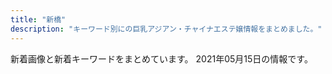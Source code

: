 ```yaml
---
title: "新橋"
description: "キーワード別にの巨乳アジアン・チャイナエステ嬢情報をまとめました。"
---
```


新着画像と新着キーワードをまとめています。
2021年05月15日の情報です。

<DmmAffiliateIns />
<KeywordTable
  shops={
    [
    {
        "name": "\u672a\u6765",
        "keywords": {},
        "img_links": [
            "http://kokoro-spa.info/img/pickup.jpg",
            "http://kokoro-spa.info/img/qrcode.png",
            "http://kokoro-spa.info/img/ttl_info.png",
            "http://kokoro-spa.info/img/slider/2.jpg",
            "http://kokoro-spa.info/img/shop/no-pic.jpg",
            "http://kokoro-spa.info/img/ttl_news.png",
            "http://kokoro-spa.info/img/shop/kanban.jpg"
        ],
        "url": "http://kokoro-spa.info/",
        "station": "JR\u65b0\u6a4b\u99c5\u70cf\u68ee\u53e3"
    },
    {
        "name": "\u6c34\u7121\u6708\uff5e\u307f\u306a\u3065\u304d\uff5e",
        "station": "JR\u6d5c\u677e\u753a\u99c5\u5357\u53e3",
        "img_links": [
            "https://minazuki-tokyo.com/wp-content/uploads/2021/02/koyuri.png",
            "https://minazuki-tokyo.com/wp-content/uploads/2021/02/haru.png",
            "https://minazuki-tokyo.com/wp-content/uploads/2021/02/t06.png",
            "https://minazuki-tokyo.com/wp-content/uploads/2021/02/t07.png",
            "https://minazuki-tokyo.com/wp-content/uploads/2020/11/photo02.png",
            "https://minazuki-tokyo.com/wp-content/uploads/2020/11/photo01.png",
            "https://minazuki-tokyo.com/wp-content/uploads/2021/02/koyuri-1.jpg",
            "https://minazuki-tokyo.com/wp-content/uploads/2021/02/2-09.png",
            "https://minazuki-tokyo.com/wp-content/uploads/2021/02/yumi.jpg",
            "https://minazuki-tokyo.com/wp-content/uploads/2021/02/haru.jpg",
            "https://minazuki-tokyo.com/wp-content/uploads/2021/02/t04.png",
            "https://minazuki-tokyo.com/wp-content/uploads/2021/02/ayu.png",
            "https://minazuki-tokyo.com/wp-content/uploads/2021/02/yumi.png",
            "https://minazuki-tokyo.com/wp-content/uploads/2021/02/sm01.png",
            "https://minazuki-tokyo.com/wp-content/uploads/2021/02/sm03.png",
            "https://minazuki-tokyo.com/wp-content/uploads/2021/02/sm02.png",
            "https://minazuki-tokyo.com/wp-content/uploads/2021/02/t01.png",
            "https://minazuki-tokyo.com/wp-content/uploads/2020/11/photo03.png",
            "https://minazuki-tokyo.com/wp-content/uploads/2020/11/photo05.png",
            "https://minazuki-tokyo.com/wp-content/uploads/2021/02/t03.png",
            "https://minazuki-tokyo.com/wp-content/uploads/2020/11/photo04.png",
            "https://minazuki-tokyo.com/wp-content/uploads/2021/02/t05.png",
            "https://minazuki-tokyo.com/wp-content/uploads/2021/02/price.png",
            "https://minazuki-tokyo.com/wp-content/uploads/2021/02/t08.png",
            "https://minazuki-tokyo.com/wp-content/uploads/2021/02/yuyu2.jpg",
            "https://minazuki-tokyo.com/wp-content/uploads/2021/02/sm04.png",
            "https://minazuki-tokyo.com/wp-content/uploads/2021/02/cam.png",
            "https://minazuki-tokyo.com/wp-content/uploads/2021/02/top2.png",
            "https://minazuki-tokyo.com/wp-content/uploads/2021/02/yuyu.png",
            "https://minazuki-tokyo.com/wp-content/uploads/2021/02/t02.png",
            "https://minazuki-tokyo.com/wp-content/uploads/2021/03/top10.png",
            "https://minazuki-tokyo.com/wp-content/uploads/2021/02/top1.png",
            "https://minazuki-tokyo.com/wp-content/uploads/2021/02/ayu.jpg"
        ],
        "url": "https://minazuki-tokyo.com/",
        "keywords": {
            "85": 4,
            "86": 4,
            "90": 4,
            "87": 4,
            "83": 4
        }
    },
    {
        "keywords": {
            "F": 4,
            "D": 3,
            "C": 3,
            "E": 3
        },
        "name": "Oriental Spa",
        "url": "https://hamamatsucho-mensesthe.com/",
        "img_links": [
            "https://hamamatsucho-mensesthe.com/miyuki01.png",
            "https://hamamatsucho-mensesthe.com/2018/06/12/yoko-s1.jpg",
            "https://hamamatsucho-mensesthe.com/2018/06/08/hana-s2.jpg",
            "https://hamamatsucho-mensesthe.com/button/sche.png",
            "https://hamamatsucho-mensesthe.com/staff2/wp-content/uploads/2021/03/lili03.png",
            "https://hamamatsucho-mensesthe.com/staff/yuyu-l1.jpg",
            "https://hamamatsucho-mensesthe.com/staff/yoko-l1.jpg",
            "https://hamamatsucho-mensesthe.com/icon/twitter.png",
            "https://hamamatsucho-mensesthe.com/room/2.jpg",
            "https://hamamatsucho-mensesthe.com/images/header3.png",
            "https://hamamatsucho-mensesthe.com/menu/friend.png",
            "https://hamamatsucho-mensesthe.com/images/footer-l.png",
            "https://hamamatsucho-mensesthe.com/images/footer-r.png",
            "https://hamamatsucho-mensesthe.com/icon/facebook.png",
            "https://hamamatsucho-mensesthe.com/staff/nana-s1.jpg",
            "https://hamamatsucho-mensesthe.com/kumi2.jpg",
            "https://hamamatsucho-mensesthe.com/room/3.jpg",
            "https://hamamatsucho-mensesthe.com/2018/12/21/koko-s1.jpg",
            "https://hamamatsucho-mensesthe.com/staff/nana-l1.jpg",
            "https://hamamatsucho-mensesthe.com/staff2/wp-content/uploads/2021/03/miku03.png",
            "https://hamamatsucho-mensesthe.com/menu/home.png",
            "https://hamamatsucho-mensesthe.com/staff2/wp-content/uploads/2019/12/yuki22-1.png",
            "https://hamamatsucho-mensesthe.com/menu/info.png",
            "https://hamamatsucho-mensesthe.com/staff2/wp-content/uploads/2021/03/rina03.png",
            "https://hamamatsucho-mensesthe.com/icon/google_plus.png",
            "https://hamamatsucho-mensesthe.com/staff2/wp-content/uploads/2021/05/eri01.png",
            "https://hamamatsucho-mensesthe.com/room/4.jpg",
            "https://hamamatsucho-mensesthe.com/staff2/wp-content/uploads/2021/05/ami01.png",
            "https://hamamatsucho-mensesthe.com/staff2/wp-content/uploads/2019/12/nanami02-2.png",
            "https://hamamatsucho-mensesthe.com/room/esthe2.jpg",
            "https://hamamatsucho-mensesthe.com/2018/03/02/anna-s1.jpg",
            "https://hamamatsucho-mensesthe.com/kumi1.jpg",
            "https://hamamatsucho-mensesthe.com/button/staff.png",
            "https://hamamatsucho-mensesthe.com/staff/arisa-s1.jpg",
            "https://hamamatsucho-mensesthe.com/staff/yoko-s1.jpg",
            "https://hamamatsucho-mensesthe.com/staff/arisa-l1.jpg",
            "https://hamamatsucho-mensesthe.com/images/main1.jpg",
            "https://hamamatsucho-mensesthe.com/staff2/wp-content/uploads/2020/11/momo02.png",
            "https://hamamatsucho-mensesthe.com/staff2/wp-content/uploads/2021/04/yuna01.png",
            "https://hamamatsucho-mensesthe.com/staff2/wp-content/uploads/2021/04/nana72.png",
            "https://hamamatsucho-mensesthe.com/staff2/wp-content/uploads/2020/11/siruet.png",
            "https://hamamatsucho-mensesthe.com/images/flower.png",
            "https://hamamatsucho-mensesthe.com/room/esthe3.jpg",
            "https://hamamatsucho-mensesthe.com/2018/12/21/yuyu-s1.jpg",
            "https://hamamatsucho-mensesthe.com/images/main-sp.jpg",
            "https://hamamatsucho-mensesthe.com/room/esthe1.jpg",
            "https://hamamatsucho-mensesthe.com/staff/yuyu-s1.jpg",
            "https://hamamatsucho-mensesthe.com/menu/gallery.png",
            "https://hamamatsucho-mensesthe.com/nana03.png",
            "https://hamamatsucho-mensesthe.com/icon/line.png",
            "https://hamamatsucho-mensesthe.com/2018/11/23/arisa-s1.jpg",
            "https://hamamatsucho-mensesthe.com/2017/10/08/ruru-s1.jpg",
            "https://hamamatsucho-mensesthe.com/room/1.jpg",
            "https://hamamatsucho-mensesthe.com/images/clear.png",
            "https://hamamatsucho-mensesthe.com/staff/koko-l1.jpg",
            "https://hamamatsucho-mensesthe.com/staff2/wp-content/uploads/2019/12/haru-1.png",
            "https://hamamatsucho-mensesthe.com/button/home.png",
            "https://hamamatsucho-mensesthe.com/staff2/wp-content/uploads/2021/05/maki05.png",
            "https://hamamatsucho-mensesthe.com/menu/sche.png",
            "https://hamamatsucho-mensesthe.com/staff/koko-s1.jpg"
        ],
        "station": "JR\u6d5c\u677e\u753a\u99c5\u5317\u53e3"
    },
    {
        "url": "http://www.momigoku.mensest.com/",
        "name": "\u3082\u307f\u6975",
        "station": "JR\u65b0\u6a4b\u99c5\u70cf\u68ee\u53e3",
        "img_links": [
            "http://www.momigoku.mensest.com/files/004.jpg",
            "http://www.momigoku.mensest.com/files/001-02.jpg",
            "http://www.momigoku.mensest.com/images/mobile.jpg",
            "http://www.momigoku.mensest.com/files/001.jpg",
            "http://www.momigoku.mensest.com/files/001-03.jpg",
            "http://www.momigoku.mensest.com/files/002-03.jpg",
            "http://www.momigoku.mensest.com/files/002.jpg",
            "http://www.momigoku.mensest.com/images/line.png",
            "http://www.momigoku.mensest.com/files/003-03.jpg",
            "http://www.momigoku.mensest.com/files/003.jpg",
            "http://www.momigoku.mensest.com/files/004-03.jpg",
            "http://www.momigoku.mensest.com/images/r3.jpg",
            "http://www.momigoku.mensest.com/files/002-02.jpg",
            "http://www.momigoku.mensest.com/files/004-02.jpg",
            "http://www.momigoku.mensest.com/files/003-02.jpg"
        ],
        "keywords": {
            "E": 4,
            "C": 16,
            "87": 16,
            "D": 8
        }
    },
    {
        "name": "\u7b11\u9854",
        "station": "JR\u65b0\u6a4b\u99c5\u70cf\u68ee\u53e3",
        "keywords": {},
        "img_links": [
            "https://egao.tyo.cm/images/top_slider02.jpg",
            "https://egao.tyo.cm/images/link_nav01.jpg",
            "https://egao.tyo.cm/images/link_nav04.jpg",
            "https://egao.tyo.cm/images/top.png",
            "https://egao.tyo.cm/images/sp_top.jpg",
            "https://egao.tyo.cm/images/info2.jpg",
            "https://egao.tyo.cm/images/ico01.png",
            "https://egao.tyo.cm/images/side_link.jpg",
            "https://egao.tyo.cm/images/link_nav07.jpg",
            "https://egao.tyo.cm/images/side_tel.jpg",
            "https://egao.tyo.cm/images/side_mobile.jpg",
            "https://egao.tyo.cm/images/link_nav05.jpg",
            "https://egao.tyo.cm/images/top_slider01.jpg",
            "https://egao.tyo.cm/images/info1.jpg",
            "https://egao.tyo.cm/images/link_nav03.jpg",
            "https://egao.tyo.cm/images/link_nav06.jpg",
            "https://egao.tyo.cm/images/link_nav02.jpg",
            "https://egao.tyo.cm/images/info3.jpg"
        ],
        "url": "https://egao.tyo.cm/"
    },
    {
        "name": "\u68ee\u306e\u9999",
        "keywords": {},
        "img_links": [
            "https://static.wixstatic.com/media/c0eb72_43f5a28bd3004602b64ed4bc3095af0e~mv2.png",
            "https://static.wixstatic.com/media/c0eb72_9f57c6ba804e4a55805040f7832a3bb9~mv2.png",
            "https://static.wixstatic.com/media/c0eb72_349ce6f6faed4c09b9ec1e412ba7a370~mv2.jpg",
            "https://static.wixstatic.com/media/c0eb72_068fd8e3a6034963bb1dcf1002759294~mv2.png",
            "https://static.wixstatic.com/media/c0eb72_026f8703429f4d1a93067d6664ba9e24~mv2.png"
        ],
        "station": "JR\u7530\u753a\u99c5\u897f\u53e3",
        "url": "https://www.morinokaori-massage.com/"
    },
    {
        "img_links": [
            "https://hamamatsucho-esthe.work/menu/friend.png",
            "https://hamamatsucho-esthe.work/2018/09/10/misa-s1.jpg",
            "https://hamamatsucho-esthe.work/staff/yuki-l1.jpg",
            "https://hamamatsucho-esthe.work/2018/12/26/sayaka-s1.jpg",
            "https://hamamatsucho-esthe.work/2021/03/26/riri-s1.jpg",
            "https://hamamatsucho-esthe.work/icon/facebook.png",
            "https://hamamatsucho-esthe.work/2018/11/09/kana-s1.jpg",
            "https://hamamatsucho-esthe.work/staff/nana-s1.jpg",
            "https://hamamatsucho-esthe.work/room/esthe3.jpg",
            "https://hamamatsucho-esthe.work/button/staff.png",
            "https://hamamatsucho-esthe.work/room/esthe2.jpg",
            "https://hamamatsucho-esthe.work/2020/07/30/maki-s1.jpg",
            "https://hamamatsucho-esthe.work/menu/blog.png",
            "https://hamamatsucho-esthe.work/staff/sora-l1.jpg",
            "https://hamamatsucho-esthe.work/staff/yuki-s1.jpg",
            "https://hamamatsucho-esthe.work/images/clear.png",
            "https://hamamatsucho-esthe.work/2020/11/06/momo-s1.jpg",
            "https://hamamatsucho-esthe.work/icon/twitter.png",
            "https://hamamatsucho-esthe.work/images/footer-r.png",
            "https://hamamatsucho-esthe.work/2019/05/25/riko-s1.jpg",
            "https://hamamatsucho-esthe.work/menu/gallery.png",
            "https://hamamatsucho-esthe.work/staff/maki-l1.jpg",
            "https://hamamatsucho-esthe.work/images/qrcode.png",
            "https://hamamatsucho-esthe.work/menu/home.png",
            "https://hamamatsucho-esthe.work/icon/google_plus.png",
            "https://hamamatsucho-esthe.work/staff/riko-s1.jpg",
            "https://hamamatsucho-esthe.work/button/blog.png",
            "https://hamamatsucho-esthe.work/2020/01/05/yuki-s1.jpg",
            "https://hamamatsucho-esthe.work/staff/riri-s1.jpg",
            "https://hamamatsucho-esthe.work/images/main1.jpg",
            "https://hamamatsucho-esthe.work/2021/04/22/nana-s1.jpg",
            "https://hamamatsucho-esthe.work/2019/05/25/koko-s1.jpg",
            "https://hamamatsucho-esthe.work/images/footer-l.png",
            "https://hamamatsucho-esthe.work/2019/01/14/emi-s1.jpg",
            "https://hamamatsucho-esthe.work/2019/06/14/riri-s1.jpg",
            "https://hamamatsucho-esthe.work/kana01.png",
            "https://hamamatsucho-esthe.work/staff/riri-l1.jpg",
            "https://hamamatsucho-esthe.work/images/flower.png",
            "https://hamamatsucho-esthe.work/staff/maki-s1.jpg",
            "https://hamamatsucho-esthe.work/icon/line.png",
            "https://hamamatsucho-esthe.work/staff/sora-s1.jpg",
            "https://hamamatsucho-esthe.work/button/home.png",
            "https://hamamatsucho-esthe.work/staff/nana-l1.jpg",
            "https://hamamatsucho-esthe.work/room/esthe1.jpg",
            "https://hamamatsucho-esthe.work/2019/11/05/nanami-s1.jpg",
            "https://hamamatsucho-esthe.work/images/main-sp.jpg",
            "https://hamamatsucho-esthe.work/2018/09/10/sora-s1.jpg",
            "https://hamamatsucho-esthe.work/menu/info.png"
        ],
        "station": "JR\u6d5c\u677e\u753a\u99c5\u5317\u53e3",
        "name": "Artemis",
        "url": "https://hamamatsucho-esthe.work/",
        "keywords": {
            "C": 10,
            "D": 5,
            "F": 5,
            "E": 5
        }
    },
    {
        "url": "http://www.es-tokyo.link",
        "name": "Pandora*\u30d1\u30f3\u30c9\u30e9",
        "img_links": [
            "http://www.es-tokyo.link/img/momoko1.jpg",
            "http://www.es-tokyo.link/images/23.jpg",
            "http://www.es-tokyo.link/images/30.jpg",
            "http://www.es-tokyo.link/images/27.jpg",
            "http://www.es-tokyo.link/img/ami1.jpg",
            "http://www.es-tokyo.link/images/interior_t.jpg",
            "http://www.es-tokyo.link/img/mayu1.jpg",
            "http://www.es-tokyo.link/img/naomi1.jpg",
            "http://www.es-tokyo.link/images/b1.jpg",
            "http://www.es-tokyo.link/img/emili1.jpg",
            "http://www.es-tokyo.link/images/3.jpg",
            "http://www.es-tokyo.link/images/b3.jpg",
            "http://www.es-tokyo.link/images/s1.png",
            "http://www.es-tokyo.link/images/24.jpg",
            "http://www.es-tokyo.link/images/25.jpg",
            "http://www.es-tokyo.link/images/22.jpg",
            "http://www.es-tokyo.link/images/sys2.jpg",
            "http://www.es-tokyo.link/images/tel.jpg",
            "http://www.es-tokyo.link/images/28.jpg",
            "http://www.es-tokyo.link/img/miwa1.jpg",
            "http://www.es-tokyo.link/img/erin2.jpg",
            "http://www.es-tokyo.link/img/suzu1.jpg",
            "http://www.es-tokyo.link/images/staff_t.jpg",
            "http://www.es-tokyo.link/img/hikari1.jpg",
            "http://www.es-tokyo.link/images/19.jpg",
            "http://www.es-tokyo.link/images/9.jpg",
            "http://www.es-tokyo.link/images/32.jpg",
            "http://www.es-tokyo.link/img/izumi2.jpg",
            "http://www.es-tokyo.link/images/head.jpg",
            "http://www.es-tokyo.link/images/int1.jpg",
            "http://www.es-tokyo.link/img/kaori1.jpg",
            "http://www.es-tokyo.link/img/erin1.jpg",
            "http://www.es-tokyo.link/images/31.jpg",
            "http://www.es-tokyo.link/images/int2.jpg",
            "http://www.es-tokyo.link/img/yui1.jpg",
            "http://www.es-tokyo.link/images/newface.jpg",
            "http://www.es-tokyo.link/images/20.jpg",
            "http://www.es-tokyo.link/images/mobile.jpg",
            "http://www.es-tokyo.link/images/news.jpg",
            "http://www.es-tokyo.link/images/5.jpg",
            "http://www.es-tokyo.link/img/izumi1.jpg",
            "http://www.es-tokyo.link/images/sys1.jpg",
            "http://www.es-tokyo.link/img/rin1.jpg",
            "http://www.es-tokyo.link/images/b2.jpg",
            "http://www.es-tokyo.link/img/minami1.jpg",
            "http://www.es-tokyo.link/img/minami2.jpg"
        ],
        "station": "JR\u6d5c\u677e\u753a\u99c5\u5357\u53e3",
        "keywords": {}
    },
    {
        "url": "http://yukizhouse00.web.fc2.com/",
        "name": "Yuki\u2019s House",
        "station": "JR\u6d5c\u677e\u753a\u99c5\u5357\u53e3",
        "img_links": [
            "http://yukizhouse00.web.fc2.com/images/portfolio/work-5.jpg",
            "http://yukizhouse00.web.fc2.com/images/slider/slid1.jpg",
            "http://yukizhouse00.web.fc2.com/images/slider/slid2.jpg",
            "http://yukizhouse00.web.fc2.com/images/portfolio/work-1.jpg",
            "http://yukizhouse00.web.fc2.com/images/portfolio/work-2.jpg",
            "http://yukizhouse00.web.fc2.com/images/portfolio/work-3.jpg",
            "http://yukizhouse00.web.fc2.com/images/portfolio/work-6.jpg",
            "http://yukizhouse00.web.fc2.com/images/portfolio/work-4.jpg"
        ],
        "keywords": {}
    },
    {
        "img_links": [
            "http://romantic-est.info/img/r4.jpg",
            "http://romantic-est.info/img/line1.jpg",
            "http://romantic-est.info/img/topimg.jpg",
            "http://romantic-est.info/img/cg09.jpg",
            "http://romantic-est.info/img/cg03.jpg",
            "http://romantic-est.info/img/cg061.jpg",
            "http://romantic-est.info/img/cg07.jpg",
            "http://romantic-est.info/img/cg091.jpg",
            "http://romantic-est.info/img/cg071.jpg",
            "http://romantic-est.info/img/line.jpg",
            "http://romantic-est.info/img/r2.jpg",
            "http://romantic-est.info/link/menlog.jpg",
            "http://romantic-est.info/img/kan.jpg",
            "https://www.est-tatsujin.jp/theme/esthe_no_tatsujin_front/banner/estbnr_s2_200x40.jpg",
            "http://romantic-est.info/img/cg031.jpg",
            "http://romantic-est.info/img/r5.jpg",
            "http://romantic-est.info/img/r1.jpg",
            "http://romantic-est.info/img/r3.jpg",
            "http://romantic-est.info/img/topimg1.jpg",
            "http://romantic-est.info/img/cg111.jpg",
            "http://romantic-est.info/img/cg11.jpg",
            "http://romantic-est.info/img/cg06.jpg",
            "https://s-este.jp/img/common/freebanner/200_40.png"
        ],
        "keywords": {},
        "url": "http://romantic-est.info/",
        "station": "\u5185\u5e78\u753a\u99c5A3",
        "name": "\u30ab\u30b5\u30d6\u30e9\u30f3\u30ab"
    },
    {
        "station": "JR\u7530\u753a\u99c5\u6771\u53e3",
        "keywords": {},
        "url": "http://www.k-harunoie.info/",
        "name": "\u6625\u306e\u5bb6",
        "img_links": [
            "http://www.k-harunoie.info/imge/service3.jpg",
            "http://www.k-harunoie.info/imge/p-5.jpg",
            "http://www.k-harunoie.info/imge/service1.jpg",
            "http://www.k-harunoie.info/imge/staff_t.jpg",
            "http://www.k-harunoie.info/imge/sys.png",
            "http://www.k-harunoie.info/imge/int2.png",
            "http://www.k-harunoie.info/imge/ta.png",
            "http://www.k-harunoie.info/imge/s0.png",
            "http://www.k-harunoie.info/imge/s1.png",
            "http://www.k-harunoie.info/imge/p-2.jpg",
            "http://www.k-harunoie.info/imge/service2.jpg",
            "http://www.k-harunoie.info/imge/p-4.jpg",
            "http://www.k-harunoie.info/imge/interior_t.jpg",
            "http://www.k-harunoie.info/imge/tel.png",
            "http://www.k-harunoie.info/imge/botton.jpg",
            "http://www.k-harunoie.info/imge/p-1.jpg"
        ]
    },
    {
        "keywords": {
            "85": 15,
            "86": 7,
            "84": 8,
            "88": 3,
            "90": 7,
            "87": 2,
            "\u80f8": 1
        },
        "station": "JR\u65b0\u6a4b\u99c5\u70cf\u68ee\u53e3",
        "name": "LEON",
        "img_links": [
            "http://es-leon.link/photos/sites/45/2021/03/2021030217055949.jpg",
            "http://es-leon.link/images/guide3.jpg",
            "http://es-leon.link/photos/sites/45/2021/03/2021033111023925.jpg",
            "http://es-leon.link/photos/sites/45/2020/11/2020110919573849.jpg",
            "http://es-leon.link/images/guide1.jpg",
            "http://es-leon.link/photos/sites/45/2020/10/2020100103284496.jpg",
            "http://es-leon.link/photos/sites/45/2020/10/2020100103205050.jpg",
            "http://es-leon.link/photos/sites/45/2021/02/2021022813195234.jpg",
            "http://es-leon.link/photos/sites/45/2021/02/2021022503564613.jpg",
            "http://es-leon.link/photos/sites/45/2020/10/2020100103034891.jpg",
            "http://es-leon.link/photos/sites/45/2020/10/2020101205424345.jpg",
            "http://es-leon.link/images/header.png",
            "http://es-leon.link/images/nav_link05_no.png",
            "http://es-leon.link/images/nav_link01_no.png",
            "http://es-leon.link/photos/sites/45/2021/04/2021043013395329.jpg",
            "http://es-leon.link/photos/sites/45/2021/04/2021041118451354.jpg",
            "http://es-leon.link/images/nav_link07_no.png",
            "http://es-leon.link/images/guide6.jpg",
            "http://es-leon.link/images/card.png",
            "http://es-leon.link/photos/sites/45/2021/03/202103021706276.jpg",
            "http://es-leon.link/photos/sites/45/2021/04/2021043018143110.jpg",
            "http://es-leon.link/photos/sites/45/2021/05/2021050612481738.jpg",
            "http://es-leon.link/photos/sites/45/2020/10/2020100103240520.jpg",
            "http://es-leon.link/photos/sites/45/2020/10/2020100103240526.jpg",
            "http://es-leon.link/images/nav_link02_no.png",
            "http://es-leon.link/photos/sites/45/2021/05/2021050617464464.jpg",
            "http://es-leon.link/photos/sites/45/2021/04/2021041118464285.jpg",
            "http://es-leon.link/photos/sites/45/2021/02/202102281317503.jpg",
            "http://es-leon.link/images/img_info.jpg",
            "http://es-leon.link/photos/sites/45/2021/05/2021050612492894.jpg",
            "http://es-leon.link/photos/sites/45/2021/05/2021050801330145.jpg",
            "http://es-leon.link/photos/sites/45/2021/02/2021022815420713.jpg",
            "http://es-leon.link/photos/sites/45/2021/02/2021022813203297.jpg",
            "http://es-leon.link/photos/sites/45/2021/05/2021050801323975.jpg",
            "http://es-leon.link/images/slider03.jpg",
            "http://es-leon.link/photos/sites/45/2021/03/2021041002184750.jpg",
            "http://es-leon.link/photos/sites/45/2021/02/202102281658118.jpg",
            "http://es-leon.link/images/slider02.jpg",
            "http://es-leon.link/photos/sites/45/2021/03/2021033111033425.jpg",
            "http://es-leon.link/images/slider01.jpg",
            "http://es-leon.link/photos/sites/45/2021/03/2021033111035026.jpg",
            "http://es-leon.link/photos/sites/45/2021/05/2021051217263416.jpg",
            "http://es-leon.link/images/pagetop.jpg",
            "http://es-leon.link/images/nav_link03_no.png",
            "http://es-leon.link/photos/sites/45/2020/10/2020101318402898.jpg",
            "http://es-leon.link/photos/sites/45/2020/10/2020102507510838.jpg",
            "http://es-leon.link/images/guide8.jpg",
            "http://es-leon.link/photos/sites/45/2021/03/2021031222420647.jpg",
            "http://es-leon.link/photos/sites/45/2021/04/2021043013393443.jpg",
            "http://es-leon.link/photos/sites/45/2021/03/2021031222423325.jpg",
            "http://es-leon.link/images/slider04.jpg",
            "http://es-leon.link/photos/sites/45/2020/11/2020110919595348.jpg",
            "http://es-leon.link/images/nav_link04_no.png",
            "http://es-leon.link/photos/sites/45/2020/10/2020101318404076.jpg",
            "http://es-leon.link/images/guide4.jpg",
            "http://es-leon.link/images/guide7.jpg",
            "http://es-leon.link/photos/sites/45/2021/02/2021022702210178.jpg",
            "http://es-leon.link/images/guide2.jpg",
            "http://es-leon.link/photos/sites/45/2020/11/2020110919590942.jpg",
            "http://es-leon.link/photos/sites/45/2021/05/2021050801322582.jpg",
            "http://es-leon.link/photos/sites/45/2021/04/202104301753091.jpg",
            "http://es-leon.link/photos/sites/45/2021/05/2021050416545177.jpg",
            "http://es-leon.link/images/nav_link06_no.png",
            "http://es-leon.link/photos/sites/45/2020/10/202010010328436.jpg",
            "http://es-leon.link/photos/sites/45/2020/10/2020101404192576.jpg",
            "http://es-leon.link/photos/sites/45/2020/10/2020100103205130.jpg",
            "http://es-leon.link/photos/sites/45/2020/10/2020102507504664.jpg",
            "http://es-leon.link/photos/sites/45/2021/03/202103310417001.jpg",
            "http://es-leon.link/images/qr.png",
            "http://es-leon.link/images/slider00.jpg",
            "http://es-leon.link/images/guide1.png",
            "http://es-leon.link/photos/sites/45/2021/02/2021022503593169.jpg",
            "http://es-leon.link/photos/sites/45/2020/11/2020111904152242.jpg",
            "http://es-leon.link/photos/sites/45/2021/05/2021051512041150.jpg",
            "http://es-leon.link/photos/sites/45/2021/02/2021022503591368.jpg",
            "http://es-leon.link/photos/sites/45/2021/04/2021043013400012.jpg",
            "http://es-leon.link/photos/sites/45/2021/02/2021022815431041.jpg",
            "http://es-leon.link/images/profile.png",
            "http://es-leon.link/photos/sites/45/2020/10/2020101205422328.jpg",
            "http://es-leon.link/photos/sites/45/2021/05/2021050416550882.jpg",
            "http://es-leon.link/images/guide5.jpg",
            "http://es-leon.link/images/lineline.png",
            "http://es-leon.link/photos/sites/45/2020/10/2020101318300043.jpg",
            "http://es-leon.link/photos/sites/45/2020/10/2020101318294854.jpg",
            "http://es-leon.link/photos/sites/45/2020/11/2020110919583922.jpg",
            "http://es-leon.link/photos/sites/45/2020/11/2020110919593136.jpg",
            "http://es-leon.link/photos/sites/45/2021/03/2021033111032173.jpg",
            "http://es-leon.link/photos/sites/45/2020/10/2020102507503499.jpg",
            "http://es-leon.link/photos/sites/45/2020/10/2020101205420372.jpg",
            "http://es-leon.link/photos/sites/45/2020/10/2020102507501385.jpg",
            "http://es-leon.link/images/guide2.png",
            "http://es-leon.link/photos/sites/45/2021/02/2021021014235421.jpg",
            "http://es-leon.link/photos/sites/45/2021/05/2021050301212645.jpg",
            "http://es-leon.link/photos/sites/45/2020/10/2020102507495672.jpg"
        ],
        "url": "http://es-leon.link/"
    },
    {
        "img_links": [
            "http://body-heal.net/staffPhoto/b20180926231950.jpg",
            "http://body-heal.net/uploadfiles/images/campaignBodyHealNet.jpg",
            "http://body-heal.net/staffPhoto/b20190120201033.jpg",
            "http://body-heal.net/staffPhoto/b20190117105438.jpg",
            "http://body-heal.net/images/store/01.jpg",
            "http://body-heal.net/staffPhoto/b20190608220420.jpg",
            "http://body-heal.net/images/store/04.jpg",
            "http://body-heal.net/images/store/06.jpg",
            "http://body-heal.net/js/sliderLine/slide_prev.png",
            "http://body-heal.net/images/access/05.jpg",
            "http://body-heal.net/staffPhoto/b20190608222039.jpg",
            "http://body-heal.net/js/sliderLine/slide_next.png",
            "http://body-heal.net/images/access/02.jpg",
            "http://body-heal.net/images/store/05.jpg",
            "http://body-heal.net/images/access/01.jpg",
            "http://body-heal.net/images/show.jpg",
            "http://body-heal.net/staffPhoto/b20180721035111.jpg",
            "http://body-heal.net/images/access/04.jpg",
            "http://body-heal.net/images/access/03.jpg",
            "http://body-heal.net/staffPhoto/b20190218130854.jpg"
        ],
        "name": "Tami",
        "station": "JR\u7530\u753a\u99c5\u4e09\u7530\u53e3",
        "keywords": {
            "84": 4,
            "E": 6,
            "88": 10,
            "85": 4,
            "87": 6
        },
        "url": "http://body-heal.net/"
    },
    {
        "url": "http://tamachi-en.link/",
        "img_links": [
            "http://tamachi-en.link/images/g8.jpg",
            "http://tamachi-en.link/images/g5.jpg",
            "http://tamachi-en.link/images/g4.jpg",
            "http://tamachi-en.link/images/mobile.png",
            "http://tamachi-en.link/images/g0.jpg",
            "http://tamachi-en.link/images/zi_link.png",
            "http://tamachi-en.link/images/zi_staff.png",
            "http://tamachi-en.link/images/g1.jpg",
            "http://tamachi-en.link/images/new1.jpg",
            "http://tamachi-en.link/images/g3.jpg",
            "http://tamachi-en.link/images/g2.jpg",
            "http://tamachi-en.link/images/top.jpg",
            "http://tamachi-en.link/images/g6.jpg"
        ],
        "name": "\u7e01",
        "keywords": {
            "C": 15
        },
        "station": "JR\u7530\u753a\u99c5\u6771\u53e3"
    },
    {
        "name": "SERA",
        "img_links": [
            "https://hamamatsucho-mensesthe.net/wp/images/top2.jpg",
            "https://hamamatsucho-mensesthe.net/wp/wp-content/uploads/2019/07/0677E994-1DBF-4E0E-AB70-7CA5C034B140-150x150.jpeg",
            "https://hamamatsucho-mensesthe.net/staff/top/emi-s1.jpg",
            "https://hamamatsucho-mensesthe.net/wp/images/top3.jpg",
            "https://hamamatsucho-mensesthe.net/room/room-l2.jpg",
            "https://hamamatsucho-mensesthe.net/images/clear.png",
            "https://hamamatsucho-mensesthe.net/staff/top/nao-s1.jpg",
            "https://hamamatsucho-mensesthe.net/wp/wp-content/uploads/2020/02/1714CAA8-3D57-4009-AB72-F5A8E6B60310.jpeg",
            "https://hamamatsucho-mensesthe.net/wp/wp-content/uploads/2021/01/yuna.jpg",
            "https://hamamatsucho-mensesthe.net/wp/icon/twitter.png",
            "https://hamamatsucho-mensesthe.net/wp/icon/line.png",
            "https://hamamatsucho-mensesthe.net/icon/google_plus.png",
            "https://hamamatsucho-mensesthe.net/link/mens-esthe.png",
            "https://hamamatsucho-mensesthe.net/wp/wp-content/uploads/2020/01/nao.jpg",
            "https://hamamatsucho-mensesthe.net/room/room-l5.jpg",
            "https://hamamatsucho-mensesthe.net/wp/wp-content/uploads/2020/01/mitsuki.jpg",
            "https://hamamatsucho-mensesthe.net/wp/wp-content/uploads/2020/08/ayaka.jpg",
            "https://hamamatsucho-mensesthe.net/wp/wp-content/uploads/2019/02/paypay2.jpg",
            "https://hamamatsucho-mensesthe.net/wp/icon/facebook.png",
            "https://hamamatsucho-mensesthe.net/icon/line.png",
            "https://hamamatsucho-mensesthe.net/staff/top/yuna-s1.jpg",
            "https://hamamatsucho-mensesthe.net/images/footer-l.png",
            "https://hamamatsucho-mensesthe.net/images/footer-r.png",
            "https://hamamatsucho-mensesthe.net/wp/images/mensesthe.jpg",
            "https://hamamatsucho-mensesthe.net/staff/top/rin-s1.jpg",
            "https://hamamatsucho-mensesthe.net/wp/wp-content/uploads/2019/07/587590BB-96D0-4887-BE26-3B1413FF7283-150x150.jpeg",
            "https://hamamatsucho-mensesthe.net/room/room-l1.jpg",
            "https://hamamatsucho-mensesthe.net/room/room-l6.jpg",
            "https://hamamatsucho-mensesthe.net/staff/top/miyu-s1.jpg",
            "https://hamamatsucho-mensesthe.net/staff/top/ayaka-s1.jpg",
            "https://hamamatsucho-mensesthe.net/wp/wp-content/uploads/2019/05/rin-150x150.jpg",
            "https://hamamatsucho-mensesthe.net/wp/images/clear.png",
            "https://hamamatsucho-mensesthe.net/wp/wp-content/uploads/2020/02/stand-by.jpg",
            "https://hamamatsucho-mensesthe.net/wp/icon/google_plus.png",
            "https://hamamatsucho-mensesthe.net/icon/twitter.png",
            "https://hamamatsucho-mensesthe.net/wp/wp-content/uploads/2020/09/rin.jpg",
            "https://hamamatsucho-mensesthe.net/wp/wp-content/uploads/2020/01/misaki-l2.jpg",
            "https://hamamatsucho-mensesthe.net/icon/facebook.png",
            "https://hamamatsucho-mensesthe.net/room/room-l3.jpg",
            "https://hamamatsucho-mensesthe.net/staff/top/aki-s1.jpg",
            "https://hamamatsucho-mensesthe.net/staff/top/mitsuki-s1.jpg",
            "https://hamamatsucho-mensesthe.net/wp/wp-content/uploads/2020/10/aki-150x150.jpg",
            "https://hamamatsucho-mensesthe.net/room/room-l4.jpg",
            "https://hamamatsucho-mensesthe.net/wp/wp-content/uploads/2020/11/urara.jpg",
            "https://hamamatsucho-mensesthe.net/wp/wp-content/uploads/2020/01/emi-l1.jpg",
            "https://hamamatsucho-mensesthe.net/images/flower.png",
            "https://hamamatsucho-mensesthe.net/wp/images/top1.jpg"
        ],
        "keywords": {
            "D": 24,
            "C": 7,
            "E": 9
        },
        "station": "JR\u6d5c\u677e\u753a\u99c5\u5317\u53e3",
        "url": "https://hamamatsucho-mensesthe.net/"
    },
    {
        "keywords": {
            "88": 1,
            "D": 5,
            "87": 3,
            "86": 1
        },
        "img_links": [
            "http://www.shiawasenojikan.esjp.info/files/009.jpg",
            "http://www.shiawasenojikan.esjp.info/files/015-03.jpg",
            "http://www.shiawasenojikan.esjp.info/images/sys3.jpg",
            "http://www.shiawasenojikan.esjp.info/files/015-02.jpg",
            "http://www.shiawasenojikan.esjp.info/files/010.jpg",
            "http://www.shiawasenojikan.esjp.info/files/003-02.jpg",
            "http://www.shiawasenojikan.esjp.info/files/015.jpg",
            "http://www.shiawasenojikan.esjp.info/images/news.jpg",
            "http://www.shiawasenojikan.esjp.info/files/010-02.jpg",
            "http://www.shiawasenojikan.esjp.info/images/interior_t.jpg",
            "http://www.shiawasenojikan.esjp.info/files/001-02.jpg",
            "http://www.shiawasenojikan.esjp.info/files/001.jpg",
            "http://www.shiawasenojikan.esjp.info/images/int2.jpg",
            "http://www.shiawasenojikan.esjp.info/files/001-03.jpg",
            "http://www.shiawasenojikan.esjp.info/images/mobile.jpg",
            "http://www.shiawasenojikan.esjp.info/images/staff_t.jpg",
            "http://www.shiawasenojikan.esjp.info/files/009-03.jpg",
            "http://www.shiawasenojikan.esjp.info/files/010-03.jpg",
            "http://www.shiawasenojikan.esjp.info/images/link_t.jpg",
            "http://www.shiawasenojikan.esjp.info/files/009-02.jpg",
            "http://www.shiawasenojikan.esjp.info/images/head.jpg",
            "http://www.shiawasenojikan.esjp.info/images/tel.jpg",
            "http://www.shiawasenojikan.esjp.info/files/003.jpg",
            "http://www.shiawasenojikan.esjp.info/files/003-03.jpg"
        ],
        "name": "\u5e78\u305b\u306e\u6642\u9593",
        "station": "JR\u65b0\u6a4b\u99c5\u65e5\u6bd4\u8c37\u53e3",
        "url": "http://www.shiawasenojikan.esjp.info/"
    },
    {
        "station": "JR\u7530\u753a\u99c5\u897f\u53e3",
        "url": "http://shiawase.mssg.jp/",
        "img_links": [
            "http://shiawase.mssg.jp/images/system/syatem_302.jpg",
            "http://shiawase.mssg.jp/images/gallery/gallery_402.jpg",
            "http://shiawase.mssg.jp/images/top/top_01.jpg",
            "http://shiawase.mssg.jp/images/system/syatem_303.jpg",
            "http://shiawase.mssg.jp/images/home/index_tel.jpg",
            "http://shiawase.mssg.jp/images/staff_one/staff_one_01.jpg",
            "http://shiawase.mssg.jp/images/staff_image/staff_d01b.jpg",
            "http://shiawase.mssg.jp/images/staff_image/staff_d03a.jpg",
            "http://shiawase.mssg.jp/images/staff_image/staff_d05a.jpg",
            "http://shiawase.mssg.jp/images/staff/sta_0z9.jpg",
            "http://shiawase.mssg.jp/images/staff/sta_01.jpg",
            "http://shiawase.mssg.jp/images/top/top_03.jpg",
            "http://shiawase.mssg.jp/images/top/top_02.jpg",
            "http://shiawase.mssg.jp/images/top/top_08.png",
            "http://shiawase.mssg.jp/images/staff/sta_0z2.jpg",
            "http://shiawase.mssg.jp/images/home/index_04.jpg",
            "http://shiawase.mssg.jp/images/home/QR.png",
            "http://shiawase.mssg.jp/images/home/top_qp.jpg",
            "http://shiawase.mssg.jp/images/staff_image/staff_d05b.jpg",
            "http://shiawase.mssg.jp/images/staff_image/staff_d03b.jpg",
            "http://shiawase.mssg.jp/images/gallery/gallery_101.jpg",
            "http://shiawase.mssg.jp/images/gallery/gallery_104.jpg",
            "http://shiawase.mssg.jp/images/staff_image/staff_d06.jpg",
            "http://shiawase.mssg.jp/images/top/top_04.jpg",
            "http://shiawase.mssg.jp/images/staff_one/staff_one_03.jpg",
            "http://shiawase.mssg.jp/images/staff_one/staff_one_07.png",
            "http://shiawase.mssg.jp/images/staff/sta_03.jpg",
            "http://shiawase.mssg.jp/images/staff_image/staff_d02b.jpg",
            "http://shiawase.mssg.jp/images/staff_image/staff_d04b.jpg",
            "http://shiawase.mssg.jp/images/top/top_06.jpg",
            "http://shiawase.mssg.jp/images/staff/sta_010.jpg",
            "http://shiawase.mssg.jp/images/staff/sta_0z12.jpg",
            "http://shiawase.mssg.jp/images/staff_one/staff_one_top.jpg",
            "http://shiawase.mssg.jp/images/staff/sta_021.jpg",
            "http://shiawase.mssg.jp/images/staff_one/staff_one_02.jpg",
            "http://shiawase.mssg.jp/images/staff_image/staff_d04c.jpg",
            "http://shiawase.mssg.jp/images/staff/sta_0z8.jpg",
            "http://shiawase.mssg.jp/images/gallery/gallery_103.jpg",
            "http://shiawase.mssg.jp/images/staff/sta_0z4.jpg",
            "http://shiawase.mssg.jp/images/staff_image/staff_d08b.jpg",
            "http://shiawase.mssg.jp/images/home/index_qup.jpg",
            "http://shiawase.mssg.jp/images/staff_image/staff_d01a.jpg",
            "http://shiawase.mssg.jp/images/staff/staff_top.jpg",
            "http://shiawase.mssg.jp/images/gallery/gallery_404.jpg",
            "http://shiawase.mssg.jp/images/gallery/gallery_102.jpg",
            "http://shiawase.mssg.jp/images/staff_image/staff_d07b.jpg",
            "http://shiawase.mssg.jp/images/staff_image/staff_d07a.jpg",
            "http://shiawase.mssg.jp/images/gallery/gallery_401.jpg",
            "http://shiawase.mssg.jp/images/gallery/gallery_403.jpg",
            "http://shiawase.mssg.jp/images/staff_image/staff_d08a.jpg",
            "http://shiawase.mssg.jp/images/staff_image/staff_d02.jpg",
            "http://shiawase.mssg.jp/images/staff/sta_04.jpg",
            "http://shiawase.mssg.jp/images/staff/sta_08.jpg",
            "http://shiawase.mssg.jp/images/staff/sta_023.jpg",
            "http://shiawase.mssg.jp/images/staff_one/staff_one_08.png",
            "http://shiawase.mssg.jp/images/staff/sta_06.jpg",
            "http://shiawase.mssg.jp/images/system/syatem_301.jpg",
            "http://shiawase.mssg.jp/images/home/index_page_top.jpg",
            "http://shiawase.mssg.jp/images/gallery/gallery_top.jpg",
            "http://shiawase.mssg.jp/images/home/index_03.jpg",
            "http://shiawase.mssg.jp/images/gallery/gallery_01.jpg",
            "http://shiawase.mssg.jp/images/staff_one/staff_one_05.jpg",
            "http://shiawase.mssg.jp/images/staff_image/staff_d04.jpg",
            "http://shiawase.mssg.jp/images/top/top_05.jpg",
            "http://shiawase.mssg.jp/images/staff_one/staff_one_04.jpg"
        ],
        "name": "\u3057\u3042\u308f\u305b\uff5eSHIAWASE\uff5e",
        "keywords": {}
    }
]
}
/>
<DmmAffiliateScript />
